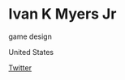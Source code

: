 # Ivan K Myers Jr

<Skills>

game design

</Skills>

<Location>

United States

</Location>

<Personal>

[Twitter](https://twitter.com/IvanKMyersJr)

</Personal>


